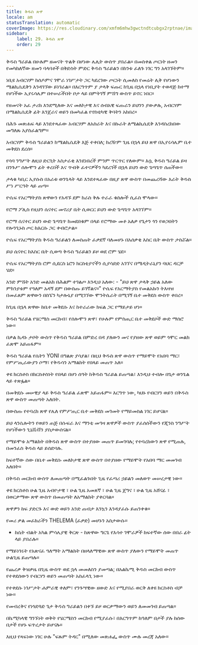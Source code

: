 ```yaml
---
title: ቅዱስ ጽዋ
locale: am
statusTranslation: automatic
coverImage: https://res.cloudinary.com/xmfm6mhw3gwctndtcubgx2rptnae/image/upload/v1741354419/small_cover_la_gran_rebelion_28716e29d2.webp
sidebar:
    label: 29. ቅዱስ ጽዋ
    order: 29
---
```

ቅዱስ ግራይል በሁሉም ዘመናት ጥልቅ በሆነው ሌሊት ውስጥ ያበራል። በመስቀል ጦርነት ዘመን የመካከለኛው ዘመን ባላባቶች በቅድስት ምድር ቅዱስ ግራይልን በከንቱ ፈለጉ ነገር ግን አላገኙትም።

ነቢዩ አብርሃም ከሰዶምና ገሞራ ነገሥታት ጋር ካደረገው ጦርነት ሲመለስ የመሬት ሊቅ የሆነውን ሜልኪሴዴቅን እንዳገኘው ይነገራል። በእርግጥም ያ ታላቅ ፍጡር ከጊዜ በኋላ የነቢያት ተወዳጅ ከተማ የሆነችው ኢየሩሳሌም በተሠራችበት ቦታ ላይ በምትገኝ ምሽግ ውስጥ ይኖር ነበር።

የዘመናት አፈ ታሪክ እንደሚለው እና መለኮታዊ እና ሰብአዊ ፍጡራን ይህንን ያውቃሉ, አብርሃም በሜልኪሴዴቅ ፊት እንጀራና ወይን በመካፈል የኖስቲካዊ ቅባትን አከበረ።

በሕጉ መጽሐፍ ላይ እንደተጻፈው አብርሃም ለአስራት እና በኩራት ለሜልኪሴዴቅ እንዳስረከበው መግለጹ አያስፈልግም።

አብርሃም ቅዱስ ግራይልን ከሜልኪሴዴቅ እጅ ተቀበለ; ከረዥም ጊዜ በኋላ ይህ ጽዋ በኢየሩሳሌም ቤተ መቅደስ ደረሰ።

የሳባ ንግሥት ለዚህ ድርጊት አስታራቂ እንደነበረች ምንም ጥርጥር የለውም። እሷ ቅዱስ ግራይል ይዛ በንጉሥ ሰሎሞን ፊት ቀረበች እና ጥብቅ ፈተናዎችን ካደረገች በኋላ ይህን ውድ ጌጣጌጥ ሰጠችው።

ታላቁ ካቢር ኢየሱስ በአራቱ ወንጌላት ላይ እንደተጻፈው በዚያ ጽዋ ውስጥ በመጨረሻው እራት ቅዱስ ሥነ ሥርዓት ላይ ጠጣ።

ዮሴፍ የአርማትያስ ጽዋውን የአዳኙ ደም ከራስ ቅሉ ተራራ ቁስሎች ሲፈስ ሞላው።

የሮማ ፖሊስ የዚህን ሴናተር መኖሪያ ቤት ሲወርር ይህን ውድ ጌጣጌጥ አላገኘም።

የሮማ ሴናተር ይህን ውድ ጌጣጌጥ ከመደበቁም በላይ የሮማው መቶ አለቃ የጌታን ጎን የወጋበትን የሎንጊኑስ ጦር ከእርሱ ጋር ቀብሮታል።

ዮሴፍ የአርማትያስ ቅዱስ ግራይልን ለመስጠት ፈቃደኛ ባለመሆኑ በአሰቃቂ እስር ቤት ውስጥ ታስሯል።

ይህ ሴናተር ከእስር ቤት ሲወጣ ቅዱስ ግራይልን ይዞ ወደ ሮም ሄደ።

ዮሴፍ የአርማትያስ ሮም ሲደርስ ኔሮን ክርስቲያኖችን ሲያሳድድ አገኘና በሜዲትራኒያን ባህር ዳርቻ ሄደ።

አንድ ምሽት አንድ መልአክ በሕልም ተገልጦ እንዲህ አለው: - "ይህ ጽዋ ታላቅ ኃይል አለው ምክንያቱም የዓለም አዳኝ ደም በውስጡ ይገኛልና።" ዮሴፍ የአርማትያስ የመልአኩን ትእዛዝ በመፈጸም ጽዋውን በስፔን ካታሎኒያ በሚገኘው ሞንትሴራት በሚገኝ ቤተ መቅደስ ውስጥ ቀበረ።

ከጊዜ በኋላ ጽዋው ከቤተ መቅደሱ እና ከተራራው ክፍል ጋር የማይታይ ሆነ።

ቅዱስ ግራይል የሄርሜስ መርከብ፣ የሰሎሞን ጽዋ፣ የሁሉም የምስጢር ቤተ መቅደሶች ውድ ማሰሮ ነው።

በቃል ኪዳኑ ታቦት ውስጥ የቅዱስ ግራይል በምድረ በዳ ያለውን መና የያዘው ጽዋ ወይም ጎሞር መልክ ፈጽሞ አይጠፋም።

ቅዱስ ግራይል የሴትን YONI በግልጽ ያሳያል፣ በዚህ ቅዱስ ጽዋ ውስጥ የማይሞት የአበባ ማር፣ የምሥጢራውያን ሶማ፣ የቅዱሳን አማልክት የበላይ መጠጥ አለ።

ቀዩ ክርስቶስ በክርስቶስነት የበላይ በሆነ ሰዓት ከቅዱስ ግራይል ይጠጣል፣ እንዲህ ተብሎ በጌታ ወንጌል ላይ ተጽፏል።

በመቅደሱ መሠዊያ ላይ ቅዱስ ግራይል ፈጽሞ አይጠፋም። እርግጥ ነው, ካህኑ የብርሃን ወይን በቅዱስ ጽዋ ውስጥ መጠጣት አለበት.

በውስጡ የተባረከ ጽዋ የሌለ የምሥጢር ቤተ መቅደስ መገመት የማይመስል ነገር ይሆናል።

ይህ ላንሴሎትን የወይን ጠጅ በሱፍራ እና ማንቲ መዓዛ ጽዋዎች ውስጥ ያፈሰሰችውን የጂንስ ንግሥት የሆነችውን ጊኒቬቭን ያስታውሰናል።

የማይሞቱ አማልክት በቅዱስ ጽዋ ውስጥ በተያዘው መጠጥ ይመገባሉ; የተባረከውን ጽዋ የሚጠሉ, በመንፈስ ቅዱስ ላይ ይሰድባሉ.

ከፍተኛው ሰው በቤተ መቅደሱ መለኮታዊ ጽዋ ውስጥ በተያዘው የማይሞት የአበባ ማር መመገብ አለበት።

በቅዱስ መርከብ ውስጥ ለመጠጣት በሚፈልጉበት ጊዜ የፈጣሪ ኃይልን መለወጥ መሠረታዊ ነው።

ቀዩ ክርስቶስ ሁል ጊዜ አብዮታዊ ፣ ሁል ጊዜ አመጸኛ ፣ ሁል ጊዜ ጀግና ፣ ሁል ጊዜ አሸናፊ ፣ በወርቃማው ጽዋ ውስጥ በመጠጣት ለአማልክት ያቀርባል።

ጽዋዎን ከፍ ያድርጉ እና ውድ ወይን አንድ ጠብታ እንኳን እንዳያፈሱ ይጠንቀቁ።

የመሪ ቃል መፈክራችን THELEMA (ፈቃድ) መሆኑን አስታውሱ።

- ከሴት ብልት አካል ምሳሌያዊ ቅርጽ - ከጽዋው ግርጌ የእሳተ ገሞራዎች ከፍተኛው ሰው በበራ ፊት ላይ ያበራሉ።

የማይነገሩት የአጽናፈ ዓለማት አማልክት በዘላለማዊው ጽዋ ውስጥ ያለውን የማይሞት መጠጥ ሁልጊዜ ይጠጣሉ።

የጨረቃ ቅዝቃዜ በጊዜ ውስጥ ወደ ኋላ መመለስን ያመጣል; በአልኬሚ ቅዱስ መርከብ ውስጥ የተቀደሰውን የብርሃን ወይን መጠጣት አስፈላጊ ነው።

የተቀደሱ ነገሥታት ሐምራዊ ቀለም፣ የንጉሣዊው ዘውድ እና የሚያበራ ወርቅ ለቀዩ ክርስቶስ ብቻ ነው።

የመብረቅና የነጎድጓድ ጌታ ቅዱስ ግራይልን በቀኙ ይዞ ወርቃማውን ወይን ለመመገብ ይጠጣል።

በኬሚካላዊ ግንኙነት ወቅት የሄርሜስን መርከብ የሚያፈሱ፣ በእርግጥም ከዓለም በታች ያሉ ከሰው በታች የሆኑ ፍጥረታት ይሆናሉ።

እዚህ የጻፍነው ነገር ሁሉ "ፍጹም ትዳር" በሚለው መጽሐፌ ውስጥ ሙሉ መረጃ አለው።

